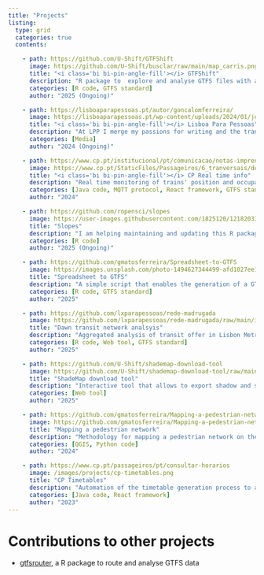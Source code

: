 ```yaml
---
title: "Projects"
listing:
  type: grid
  categories: true
  contents:

    - path: https://github.com/U-Shift/GTFShift
      image: https://github.com/U-Shift/busclar/raw/main/map_carris.png
      title: "<i class='bi bi-pin-angle-fill'></i> GTFShift"
      description: "R package to  explore and analyse GTFS files with a focus on identifying high frequency corridors"
      categories: [R code, GTFS standard]
      author: "2025 (Ongoing)"

    - path: https://lisboaparapessoas.pt/autor/goncalomferreira/
      image: https://lisboaparapessoas.pt/wp-content/uploads/2024/01/jornalppanuncio.png
      title: "<i class='bi bi-pin-angle-fill'></i> Lisboa Para Pessoas"
      description: "At LPP I merge my passions for writing and the transportation world, covering stories about mobility and urban dynamics"
      categories: [Media]
      author: "2024 (Ongoing)"

    - path: https://www.cp.pt/institucional/pt/comunicacao/notas-imprensa/info-tempo-real
      image: https://www.cp.pt/StaticFiles/Passageiros/6_tranversais/destaques/proximos-comboios-p.jpg
      title: "<i class='bi bi-pin-angle-fill'></i> CP Real time info"
      description: "Real time monitoring of trains' position and occupancy to improve passenger information"
      categories: [Java code, MQTT protocol, React framework, GTFS standard]
      author: "2024"

    - path: https://github.com/ropensci/slopes
      image: https://user-images.githubusercontent.com/1825120/121820334-2435f080-cc8a-11eb-962c-79dcba97e459.png
      title: "Slopes"
      description: "I am helping maintaining and updating this R package focused on calculate slopes of roads, rivers and trajectories"
      categories: [R code]
      author: "2025 (Ongoing)"

    - path: https://github.com/gmatosferreira/Spreadsheet-to-GTFS
      image: https://images.unsplash.com/photo-1494627344499-afd1027ee1f5?q=80&w=2069&auto=format&fit=crop&ixlib=rb-4.1.0&ixid=M3wxMjA3fDB8MHxwaG90by1wYWdlfHx8fGVufDB8fHx8fA%3D%3D
      title: "Spreadsheet to GTFS"
      description: "A simple script that enables the generation of a GTFS feed from a simple spreadsheet"
      categories: [R code, GTFS standard]
      author: "2025"

    - path: https://github.com/lxparapessoas/rede-madrugada
      image: https://github.com/lxparapessoas/rede-madrugada/raw/main/images/screenshot.png
      title: "Dawn transit network analsyis"
      description: "Aggregated analysis of transit offer in Lisbon Metro Area during the night time"
      categories: [R code, Web tool, GTFS standard]
      author: "2025"

    - path: https://github.com/U-Shift/shademap-download-tool
      image: https://github.com/U-Shift/shademap-download-tool/raw/main/images/printscreen.png
      title: "ShadeMap download tool"
      description: "Interactive tool that allows to export shadow and sun exposure layers from ShadeMap over a custom area, with a high level of detail"
      categories: [Web tool]
      author: "2025"

    - path: https://github.com/gmatosferreira/Mapping-a-pedestrian-network
      image: https://github.com/gmatosferreira/Mapping-a-pedestrian-network/raw/main/files/network.png
      title: "Mapping a pedestrian network"
      description: "Methodology for mapping a pedestrian network on the field using QField app"
      categories: [QGIS, Python code]
      author: "2024"

    - path: https://www.cp.pt/passageiros/pt/consultar-horarios
      image: /images/projects/cp-timetables.png
      title: "CP Timetables"
      description: "Automation of the timetable generation process to assist the client management team"
      categories: [Java code, React framework]
      author: "2023"
---
```


<script>
  document.addEventListener('DOMContentLoaded', function () {
    // Script to override listing hyperlinks behaviour, forcing to open them on new tab
    const container = document.querySelector('#listing-listing');
    if (container) {
      const links = container.querySelectorAll('a');
      links.forEach(link => {
        link.setAttribute('target', '_blank');
      });
    }

    // Script to change elements order (first projects list, then contributions)
    const listing = document.getElementById("listing-listing");
    const contributions = document.getElementById("contributions-to-other-projects");

    if (listing && contributions) {
      // Insert contributions right after the listing
      listing.parentNode.append(contributions);
    }
  });
</script>


# Contributions to other projects

- [gtfsrouter](https://github.com/UrbanAnalyst/gtfsrouter/releases/tag/v0.1.4){target="_blank"}, a R package to route and analyse GTFS data